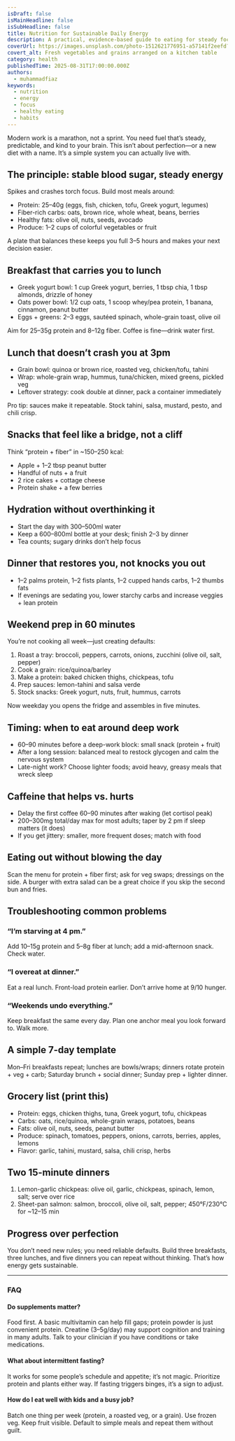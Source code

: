 ```yaml
---
isDraft: false
isMainHeadline: false
isSubHeadline: false
title: Nutrition for Sustainable Daily Energy
description: A practical, evidence-based guide to eating for steady focus and energy—without fads or biohacking noise.
coverUrl: https://images.unsplash.com/photo-1512621776951-a57141f2eefd?q=80&w=1600&auto=format&fit=crop
covert_alt: Fresh vegetables and grains arranged on a kitchen table
category: health
publishedTime: 2025-08-31T17:00:00.000Z
authors:
  - muhammadfiaz
keywords:
  - nutrition
  - energy
  - focus
  - healthy eating
  - habits
---
```


Modern work is a marathon, not a sprint. You need fuel that’s steady, predictable, and kind to your brain. This isn’t about perfection—or a new diet with a name. It’s a simple system you can actually live with.

## The principle: stable blood sugar, steady energy

Spikes and crashes torch focus. Build most meals around:

- Protein: 25–40g (eggs, fish, chicken, tofu, Greek yogurt, legumes)
- Fiber-rich carbs: oats, brown rice, whole wheat, beans, berries
- Healthy fats: olive oil, nuts, seeds, avocado
- Produce: 1–2 cups of colorful vegetables or fruit

A plate that balances these keeps you full 3–5 hours and makes your next decision easier.

## Breakfast that carries you to lunch

- Greek yogurt bowl: 1 cup Greek yogurt, berries, 1 tbsp chia, 1 tbsp almonds, drizzle of honey
- Oats power bowl: 1/2 cup oats, 1 scoop whey/pea protein, 1 banana, cinnamon, peanut butter
- Eggs + greens: 2–3 eggs, sautéed spinach, whole-grain toast, olive oil

Aim for 25–35g protein and 8–12g fiber. Coffee is fine—drink water first.

## Lunch that doesn’t crash you at 3pm

- Grain bowl: quinoa or brown rice, roasted veg, chicken/tofu, tahini
- Wrap: whole-grain wrap, hummus, tuna/chicken, mixed greens, pickled veg
- Leftover strategy: cook double at dinner, pack a container immediately

Pro tip: sauces make it repeatable. Stock tahini, salsa, mustard, pesto, and chili crisp.

## Snacks that feel like a bridge, not a cliff

Think “protein + fiber” in ~150–250 kcal:

- Apple + 1–2 tbsp peanut butter
- Handful of nuts + a fruit
- 2 rice cakes + cottage cheese
- Protein shake + a few berries

## Hydration without overthinking it

- Start the day with 300–500ml water
- Keep a 600–800ml bottle at your desk; finish 2–3 by dinner
- Tea counts; sugary drinks don’t help focus

## Dinner that restores you, not knocks you out

- 1–2 palms protein, 1–2 fists plants, 1–2 cupped hands carbs, 1–2 thumbs fats
- If evenings are sedating you, lower starchy carbs and increase veggies + lean protein

## Weekend prep in 60 minutes

You’re not cooking all week—just creating defaults:

1. Roast a tray: broccoli, peppers, carrots, onions, zucchini (olive oil, salt, pepper)
2. Cook a grain: rice/quinoa/barley
3. Make a protein: baked chicken thighs, chickpeas, tofu
4. Prep sauces: lemon-tahini and salsa verde
5. Stock snacks: Greek yogurt, nuts, fruit, hummus, carrots

Now weekday you opens the fridge and assembles in five minutes.

## Timing: when to eat around deep work

- 60–90 minutes before a deep-work block: small snack (protein + fruit)
- After a long session: balanced meal to restock glycogen and calm the nervous system
- Late-night work? Choose lighter foods; avoid heavy, greasy meals that wreck sleep

## Caffeine that helps vs. hurts

- Delay the first coffee 60–90 minutes after waking (let cortisol peak)
- 200–300mg total/day max for most adults; taper by 2 pm if sleep matters (it does)
- If you get jittery: smaller, more frequent doses; match with food

## Eating out without blowing the day

Scan the menu for protein + fiber first; ask for veg swaps; dressings on the side. A burger with extra salad can be a great choice if you skip the second bun and fries.

## Troubleshooting common problems

### “I’m starving at 4 pm.”

Add 10–15g protein and 5–8g fiber at lunch; add a mid-afternoon snack. Check water.

### “I overeat at dinner.”

Eat a real lunch. Front-load protein earlier. Don’t arrive home at 9/10 hunger.

### “Weekends undo everything.”

Keep breakfast the same every day. Plan one anchor meal you look forward to. Walk more.

## A simple 7-day template

Mon–Fri breakfasts repeat; lunches are bowls/wraps; dinners rotate protein + veg + carb; Saturday brunch + social dinner; Sunday prep + lighter dinner.

## Grocery list (print this)

- Protein: eggs, chicken thighs, tuna, Greek yogurt, tofu, chickpeas
- Carbs: oats, rice/quinoa, whole-grain wraps, potatoes, beans
- Fats: olive oil, nuts, seeds, peanut butter
- Produce: spinach, tomatoes, peppers, onions, carrots, berries, apples, lemons
- Flavor: garlic, tahini, mustard, salsa, chili crisp, herbs

## Two 15-minute dinners

1. Lemon-garlic chickpeas: olive oil, garlic, chickpeas, spinach, lemon, salt; serve over rice
2. Sheet-pan salmon: salmon, broccoli, olive oil, salt, pepper; 450°F/230°C for ~12–15 min

## Progress over perfection

You don’t need new rules; you need reliable defaults. Build three breakfasts, three lunches, and five dinners you can repeat without thinking. That’s how energy gets sustainable.

---

### FAQ

#### Do supplements matter?

Food first. A basic multivitamin can help fill gaps; protein powder is just convenient protein. Creatine (3–5g/day) may support cognition and training in many adults. Talk to your clinician if you have conditions or take medications.

#### What about intermittent fasting?

It works for some people’s schedule and appetite; it’s not magic. Prioritize protein and plants either way. If fasting triggers binges, it’s a sign to adjust.

#### How do I eat well with kids and a busy job?

Batch one thing per week (protein, a roasted veg, or a grain). Use frozen veg. Keep fruit visible. Default to simple meals and repeat them without guilt.
